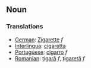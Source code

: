 ==Noun==
===Translations===
*[[German]]: [[Zigarette]] ''f''
*[[Interlingua]]: [[cigaretta]]
*[[Portuguese]]: [[cigarro]] ''f''
*[[Romanian]]: [[ţigară]] ''f'', [[ţigaretă]] ''f''